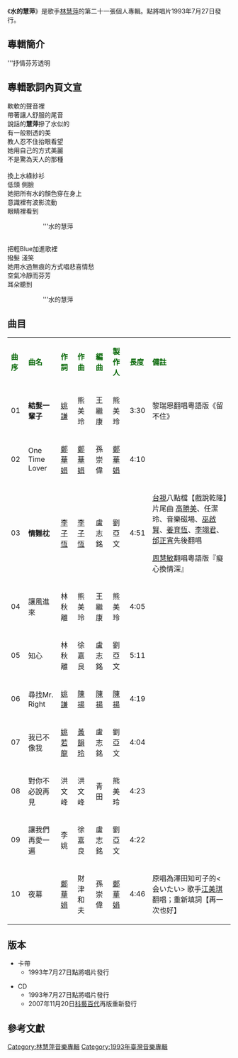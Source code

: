 {{unreferenced|time=2014-01-16T14:29:20+00:00}}
{{Infobox album <!-- See Wikipedia:WikiProject_Albums -->
| name       = 水的慧萍
| type       = 專輯
| artist     = [[林慧萍|林慧萍]]
| cover      = 
| released   = 1993年7月27日
| genre      = [[華語流行音樂|華語流行音樂]]
| length     = 43 分 41 秒
| label      = 點將唱片
<!-- 未知參數 | number     = DJCD-9368 -->
| producer   = 劉亞文、熊美玲、[[鄭華娟|鄭華娟]]、[[陳揚|陳揚]]
| prev_title = [[林慧萍_細說從頭_4|林慧萍 細說從頭 4]]
| prev_year  = 1993
| next_title = [[夢醒心碎空嘆息|夢醒心碎空嘆息]]
| next_year  = 1994 <!-- 4月 -->
}}
《'''水的慧萍'''》是歌手[[林慧萍|林慧萍]]的第二十一張個人專輯。點將唱片1993年7月27日發行。

==專輯簡介==
   
'''抒情芬芳透明<br>
   
==專輯歌詞內頁文宣==
   
軟軟的聲音裡<br>
   
帶著讓人舒服的尾音<br>
   
說話的'''慧萍'''摻了水似的<br>
   
有一般剔透的美<br>
   
教人忍不住抬眼看望<br>
   
她用自己的方式美麗<br>
   
不是驚為天人的那種<br>
   
<br>
   
換上水綠紗衫<br>
   
低頭  側臉<br>
   
她把所有水的顏色穿在身上<br>
   
意識裡有波影流動<br>
   
眼睛裡看到<br>
   
::'''水的慧萍<br>
   
<br>
   
把輕Blue加進歌裡<br>
   
撥髮  淺笑<br>
   
她用水過無痕的方式唱悲喜情愁<br>

空氣冷靜而芬芳<br>
   
耳朵聽到<br>
   
::'''水的慧萍<br>

==曲目==
{| class="wikitable"
|-
| <font color=darkgreen>'''曲序'''</font> || <font color=darkgreen>'''曲名'''</font> || <font color=darkgreen>'''作詞'''</font> || <font color=darkgreen>'''作曲'''</font> || <font color=darkgreen>'''編曲'''</font>||<font color=darkgreen>'''製作人'''</font> || <font color=darkgreen>'''長度'''</font>  || <font color=darkgreen>'''備註'''</font>
|-
| 01 || '''結髮一輩子''' || [[姚謙|姚謙]] || 熊美玲 || 王繼康 || 熊美玲 ||3:30 || 黎瑞恩翻唱粵語版《留不住》
|-
| 02 || One Time Lover || [[鄭華娟|鄭華娟]] || [[鄭華娟|鄭華娟]] || 孫崇偉 || [[鄭華娟|鄭華娟]] || 4:10 || 
|-
| 03 || '''情難枕''' || [[李子恆|李子恆]] || [[李子恆|李子恆]] || 盧志銘 || 劉亞文 || 4:51 || [[台視|台視]]八點檔【戲說乾隆】片尾曲
[[高勝美|高勝美]]、任潔玲、音樂磁場、[[巫啟賢|巫啟賢]]、[[姜育恆|姜育恆]]、[[李翊君|李翊君]]、[[邰正宵|邰正宵]]先後翻唱

[[周慧敏|周慧敏]]翻唱粵語版『癡心換情深』
|-
| 04 || 讓風進來 || 林秋離 || 熊美玲 || 王繼康 || 熊美玲 || 4:05 ||
|-
| 05 || 知心 || 林秋離 || 徐嘉良 || 盧志銘 || 劉亞文 || 5:11 || 
|-
| 06 || 尋找Mr. Right || [[姚謙|姚謙]] || [[陳揚|陳揚]] || [[陳揚|陳揚]] || [[陳揚|陳揚]] || 4:19 || 
|-
| 07 || 我已不像我 || [[姚若龍|姚若龍]] || [[黃韻玲|黃韻玲]] || 盧志銘 || 劉亞文 || 4:04 || 
|-
| 08 || 對你不必說再見 || 洪文峰 || 洪文峰 || 青田 || 熊美玲 || 4:23 || 
|-
| 09 || 讓我們再愛一遍 || 李姚 || 徐嘉良 || 盧志銘 || 劉亞文 || 4:22 || 
|-
| 10 || 夜幕 || [[鄭華娟|鄭華娟]] || 財津和夫 || 孫崇偉 || [[鄭華娟|鄭華娟]] || 4:46 ||原唱為澤田知可子的<会いたい> 
歌手[[江美琪|江美琪]]翻唱；重新填詞【再一次也好】
|}

== 版本 ==
*卡帶
**1993年7月27日點將唱片發行

*CD
**1993年7月27日點將唱片發行
**2007年11月20日[[科藝百代|科藝百代]]再版重新發行



==參考文獻==
{{reflist}}

[[Category:林慧萍音樂專輯|Category:林慧萍音樂專輯]]
[[Category:1993年臺灣音樂專輯|Category:1993年臺灣音樂專輯]]